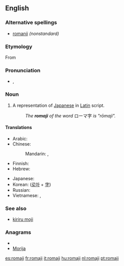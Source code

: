 {{wikipedia}}
{{also|rōmaji}}
==English==

===Alternative spellings===
* [[romanji]] ''(nonstandard)''

===Etymology===
From {{etyl|ja}} {{term|ローマ字|sc=Jpan|tr=[[rōmaji]]||roman letters|lang=ja}}

===Pronunciation===
* {{a|US}} {{IPA|/ˈɹoʊmədʒi/}}, {{SAMPA|/"rzoUm@dZi/}}

===Noun===
{{en-noun|romaji}}

# A representation of [[Japanese]] in [[Latin]] script.
#: ''The '''romaji''' of the word'' ローマ字 ''is "rōmaji".''

====Translations====
{{trans-top|A representation of Japanese in Latin script}}
* Arabic: {{t+|ar|روماجي|m|tr=ruumaji}}
* Chinese:
*: Mandarin: {{t-|cmn|羅馬字|sc=Hani}},  {{t-|cmn|罗马字|tr=Luómǎ-zì|sc=Hani}}
* Finnish: {{t|fi|romaji}}
* Hebrew: {{t|he|רומאג׳י|m|tr=romáji}}
{{trans-mid}}
* Japanese: {{t+|ja|ローマ字|tr=ろーまじ, Rōma-ji}}
* Korean: {{t|ko|로마자|tr=Romaja|sc=Hang}} ([[로마]] + [[字]])
* Russian: {{t-|ru|ромадзи|f|tr=rómadzi}} {{indeclinable}}
* Vietnamese: {{t|vi|chữ cái Latinh}}, {{t|vi|chữ Latinh}}
{{trans-bottom}}

===See also===
* [[kiriru moji]]

===Anagrams===
* {{alphagram|aijmor}}
* [[Morija#English|Morija]]

[[es:romaji]]
[[fr:romaji]]
[[it:romaji]]
[[hu:romaji]]
[[nl:romaji]]
[[pt:romaji]]